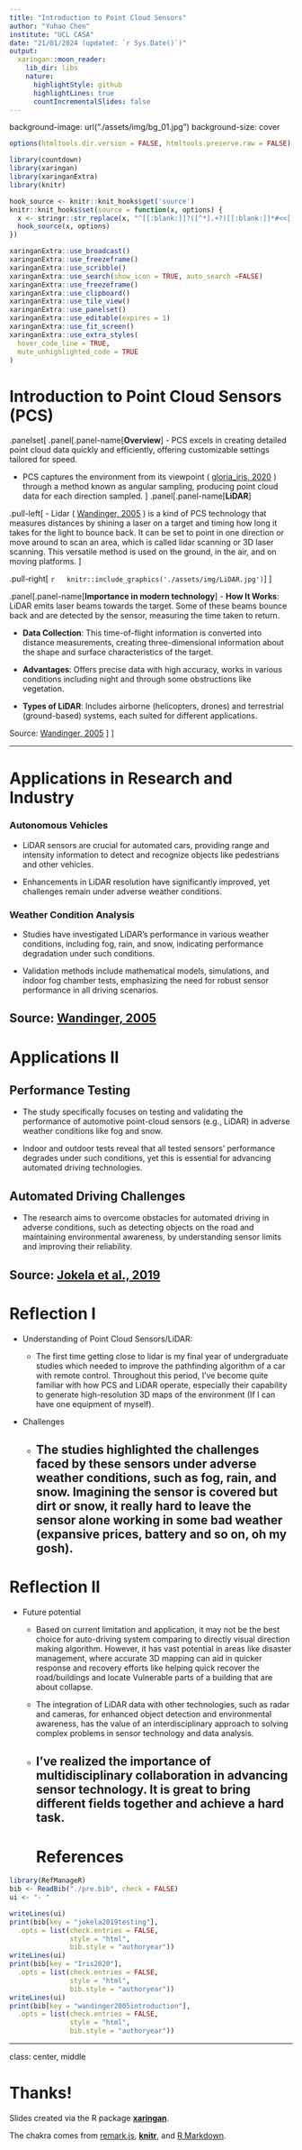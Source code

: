 ```yaml
---
title: "Introduction to Point Cloud Sensors"
author: "Yuhao Chen"
institute: "UCL CASA"
date: "21/01/2024 (updated: `r Sys.Date()`)"
output:
  xaringan::moon_reader:
    lib_dir: libs
    nature:
      highlightStyle: github
      highlightLines: true
      countIncrementalSlides: false
---
```

background-image: url("./assets/img/bg_01.jpg")
background-size: cover

```r
options(htmltools.dir.version = FALSE, htmltools.preserve.raw = FALSE)
```


```r
library(countdown)
library(xaringan)
library(xaringanExtra)
library(knitr)

hook_source <- knitr::knit_hooks$get('source')
knitr::knit_hooks$set(source = function(x, options) {
  x <- stringr::str_replace(x, "^[[:blank:]]?([^*].+?)[[:blank:]]*#<<[[:blank:]]*$", "*\\1")
  hook_source(x, options)
})

xaringanExtra::use_broadcast()
xaringanExtra::use_freezeframe()
xaringanExtra::use_scribble()
xaringanExtra::use_search(show_icon = TRUE, auto_search	=FALSE)
xaringanExtra::use_freezeframe()
xaringanExtra::use_clipboard()
xaringanExtra::use_tile_view()
xaringanExtra::use_panelset()
xaringanExtra::use_editable(expires = 1)
xaringanExtra::use_fit_screen()
xaringanExtra::use_extra_styles(
  hover_code_line = TRUE,         
  mute_unhighlighted_code = TRUE  
)

```


# Introduction to Point Cloud Sensors (PCS)


.panelset[
.panel[.panel-name[**Overview**]
  - PCS excels in creating detailed point cloud data quickly and efficiently, offering customizable settings tailored for speed.
  
  - PCS captures the environment from its viewpoint ( [gloria_iris, 2020](https://blog.csdn.net/gloria_iris/article/details/105720798) ) through a method known as angular sampling, producing point cloud data for each direction sampled.
]
.panel[.panel-name[**LiDAR**]

.pull-left[
  - Lidar ( [Wandinger, 2005](http://superlidar.colorado.edu/Classes/Lidar2008/ReadingMaterials/IntroLidar.pdf) ) is a kind of PCS technology that measures distances by shining a laser on a target and timing how long it takes for the light to bounce back. It can be set to point in one direction or move around to scan an area, which is called lidar scanning or 3D laser scanning. This versatile method is used on the ground, in the air, and on moving platforms. 
]
  
.pull-right[
  ```r
  knitr::include_graphics('./assets/img/LiDAR.jpg')
  ```
]
]

.panel[.panel-name[**Importance in modern technology**]
- **How It Works**: LiDAR emits laser beams towards the target. Some of these beams bounce back and are detected by the sensor, measuring the time taken to return.

- **Data Collection**: This time-of-flight information is converted into distance measurements, creating three-dimensional information about the shape and surface characteristics of the target.

- **Advantages**: Offers precise data with high accuracy, works in various conditions including night and through some obstructions like vegetation.

- **Types of LiDAR**: Includes airborne (helicopters, drones) and terrestrial (ground-based) systems, each suited for different applications.

Source: [Wandinger, 2005](http://superlidar.colorado.edu/Classes/Lidar2008/ReadingMaterials/IntroLidar.pdf)
]
]

---

# Applications in Research and Industry

### Autonomous Vehicles

- LiDAR sensors are crucial for automated cars, providing range and intensity information to detect and recognize objects like pedestrians and other vehicles.

- Enhancements in LiDAR resolution have significantly improved, yet challenges remain under adverse weather conditions.

### Weather Condition Analysis

- Studies have investigated LiDAR's performance in various weather conditions, including fog, rain, and snow, indicating performance degradation under such conditions.

- Validation methods include mathematical models, simulations, and indoor fog chamber tests, emphasizing the need for robust sensor performance in all driving scenarios.

Source: [Wandinger, 2005](http://superlidar.colorado.edu/Classes/Lidar2008/ReadingMaterials/IntroLidar.pdf)
---

# Applications II

##  Performance Testing

- The study specifically focuses on testing and validating the performance of automotive point-cloud sensors (e.g., LiDAR) in adverse weather conditions like fog and snow.

- Indoor and outdoor tests reveal that all tested sensors' performance degrades under such conditions, yet this is essential for advancing automated driving technologies.

## Automated Driving Challenges

- The research aims to overcome obstacles for automated driving in adverse conditions, such as detecting objects on the road and maintaining environmental awareness, by understanding sensor limits and improving their reliability.

Source: [Jokela et al., 2019](https://www.mdpi.com/2076-3417/9/11/2341/pdf)
---

# Reflection I

- Understanding of Point Cloud Sensors/LiDAR:
    
  - The first time getting close to lidar is my final year of undergraduate studies which needed to improve the pathfinding algorithm of a car with remote control. Throughout this period, I've become quite familiar with how PCS and LiDAR operate, especially their capability to generate high-resolution 3D maps of the environment (If I can have one equipment of myself).

- Challenges 

  - The studies highlighted the challenges faced by these sensors under adverse weather conditions, such as fog, rain, and snow. Imagining the sensor is covered but dirt or snow, it really hard to leave the sensor alone working in some bad weather (expansive prices, battery and so on, oh my gosh).
---

# Reflection II

- Future potential

  - Based on current limitation and application, it may not be the best choice for auto-driving system comparing to directly visual direction making algorithm. However, it has vast potential in areas like disaster management, where accurate 3D mapping can aid in quicker response and recovery efforts like helping quick recover the road/buildings and locate Vulnerable parts of a building that are about collapse.
  
  - The integration of LiDAR data with other technologies, such as radar and cameras, for enhanced object detection and environmental awareness, has the value of an interdisciplinary approach to solving complex problems in sensor technology and data analysis.

  - I've realized the importance of multidisciplinary collaboration in advancing sensor technology. It is great to bring different fields together and achieve a hard task.
---
# References

```r
library(RefManageR)
bib <- ReadBib("./pre.bib", check = FALSE)
ui <- "- "
```

```r
writeLines(ui)
print(bib[key = "jokela2019testing"], 
  .opts = list(check.entries = FALSE, 
               style = "html", 
               bib.style = "authoryear"))
writeLines(ui)
print(bib[key = "Iris2020"], 
  .opts = list(check.entries = FALSE, 
               style = "html", 
               bib.style = "authoryear"))
writeLines(ui)
print(bib[key = "wandinger2005introduction"], 
  .opts = list(check.entries = FALSE, 
               style = "html", 
               bib.style = "authoryear"))
```

---

class: center, middle

# Thanks!

Slides created via the R package [**xaringan**](https://github.com/yihui/xaringan).

The chakra comes from [remark.js](https://remarkjs.com), [**knitr**](https://yihui.org/knitr/), and [R Markdown](https://rmarkdown.rstudio.com).
